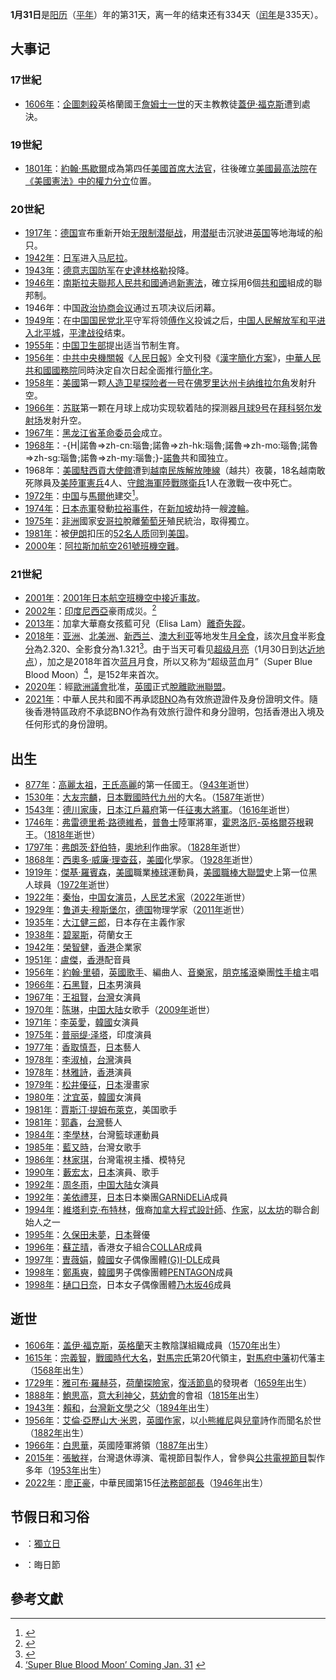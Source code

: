 {{DayInMonth|1}}
'''1月31日'''是[[阳历|阳历]]（[[平年|平年]]）年的第31天，离一年的结束还有334天（[[闰年|闰年]]是335天）。

== 大事记 ==
=== 17世紀 ===
* [[1606年|1606年]]：[[火藥陰謀|企圖刺殺]]英格蘭國王[[詹姆士六世及一世|詹姆士一世]]的天主教教徒[[蓋伊·福克斯|蓋伊·福克斯]]遭到處決。

=== 19世紀 ===
* [[1801年|1801年]]：[[約翰·馬歇爾|約翰·馬歇爾]]成為第四任[[美國首席大法官|美國首席大法官]]，往後確立[[美國最高法院|美國最高法院]]在[[美國憲法中的權力分立|《美國憲法》中的權力分立]]位置。

=== 20世紀 ===
* [[1917年|1917年]]：[[德国|德国]]宣布重新开始[[无限制潜艇战|无限制潜艇战]]，用[[潜艇|潜艇]]击沉驶进[[英国|英国]]等地海域的船只。
* [[1942年|1942年]]：[[日军|日军]]进入[[马尼拉|马尼拉]]。
* [[1943年|1943年]]：[[德意志国防军|德意志国防军]]在[[史達林格勒|史達林格勒]]投降。
* [[1946年|1946年]]：[[南斯拉夫社會主義聯邦共和國|南斯拉夫聯邦人民共和國通]]過[[1946年南斯拉夫憲法|新憲法]]，確立採用6個[[南斯拉夫|共和國]]組成的聯邦制。
* 1946年：中国[[政治协商会议|政治协商会议]]通过五项决议后闭幕。
* [[1949年|1949年]]：在[[中国国民党|中国国民党]][[北平|北平]]守军将领[[傅作义|傅作义]]投诚之后，[[中国人民解放军|中国人民解放军]][[北平和平解放|和平进入北平城]]，[[平津战役|平津战役]]结束。
* [[1955年|1955年]]：[[中国卫生部|中国卫生部]]提出适当节制生育。
* [[1956年|1956年]]：[[中國共產黨中央委員會|中共中央]][[機關報|機關報]]《[[人民日報|人民日報]]》全文刊發《[[漢字簡化方案|漢字簡化方案]]》，[[中華人民共和國國務院|中華人民共和國國務院]]同時決定自次日起全面推行[[簡化字|簡化字]]。
* [[1958年|1958年]]：[[美國|美國]]第一颗[[人造卫星|人造卫星]][[探险者一号|探险者一号]]在[[佛罗里达州|佛罗里达州]][[卡纳维拉尔角|卡纳维拉尔角]]发射升空。
* [[1966年|1966年]]：[[苏联|苏联]]第一颗在月球上成功实现软着陆的探测器[[月球9号|月球9号]]在[[拜科努尔发射场|拜科努尔发射场]]发射升空。
* [[1967年|1967年]]：[[黑龙江省革命委员会|黑龙江省革命委员会]]成立。
* [[1968年|1968年]]：-{H|諾魯=>zh-cn:瑙鲁;諾魯=>zh-hk:瑙魯;諾魯=>zh-mo:瑙魯;諾魯=>zh-sg:瑙鲁;諾魯=>zh-my:瑙鲁;}-[[諾魯|諾魯]]共和國独立。
*1968年：[[美國駐西貢大使館|美國駐西貢大使館]]遭到[[越南民族解放陣線|越南民族解放陣線]]（越共）夜襲，18名越南敢死隊員及[[美國陸軍|美陸軍]][[憲兵|憲兵]]4人、[[美國海軍陸戰隊使館警衛大隊|守館海軍陸戰隊衛兵]]1人在激戰一夜中死亡。
* [[1972年|1972年]]：[[中華人民共和國|中国]]与[[馬爾他|馬爾他]]建交<ref>{{cite web|title=1972年1月31日 我国与马耳他建交|url=http://cpc.people.com.cn/GB/64162/64165/76621/76654/5289775.html|publisher=人民网|accessdate=2013-01-31|archive-date=2019-05-02|archive-url=https://web.archive.org/web/20190502081139/http://cpc.people.com.cn/GB/64162/64165/76621/76654/5289775.html|dead-url=no}}</ref>。
* [[1974年|1974年]]：[[日本赤軍|日本赤軍]]發動[[拉裕事件|拉裕事件]]，在[[新加坡|新加坡]]劫持一艘[[渡輪|渡輪]]。
* [[1975年|1975年]]：[[非洲|非洲]]國家[[安哥拉|安哥拉]]脫離[[葡萄牙|葡萄牙]]殖民統治，取得獨立。
* [[1981年|1981年]]：被[[伊朗|伊朗]]扣压的[[伊朗人質事件|52名人质]]回到[[美国|美国]]。
* [[2000年|2000年]]：[[阿拉斯加航空261號班機空難|阿拉斯加航空261號班機空難]]。

=== 21世紀 ===
* [[2001年|2001年]]：[[2001年日本航空班機空中接近事故|2001年日本航空班機空中接近事故]]。
* [[2002年|2002年]]：[[印度尼西亞|印度尼西亞]]豪雨成災。<ref>{{Cite press release |language = en |url = http://news.bbc.co.uk/2/hi/asia-pacific/1791623.stm |title = Jakarta flood toll rises |publisher = BBC News |access-date = 2020-10-11 |archive-date = 2007-09-20 |archive-url = https://web.archive.org/web/20070920061127/http://news.bbc.co.uk/2/hi/asia-pacific/1791623.stm |dead-url = no }}</ref>
* [[2013年|2013年]]：加拿大華裔女孩藍可兒（Elisa Lam）[[藍可兒死亡事件|離奇失蹤]]。
* [[2018年|2018年]]：[[亚洲|亚洲]]、[[北美洲|北美洲]]、[[新西兰|新西兰]]、[[澳大利亚|澳大利亚]]等地发生[[2018年1月31日月食|月全食]]，該次[[月食|月食]]半影[[食分|食分]]為2.320、全影食分為1.321<ref name="nasa_catalog_list">{{cite web|url=http://sunearth.gsfc.nasa.gov/eclipse/LEcat/LE2001-2100.html|title=Lunar Eclipses: 2001 to 2100|language=en|publisher=[[NASA|NASA]]|archiveurl=https://web.archive.org/web/19990202141830/http://sunearth.gsfc.nasa.gov/eclipse/LEcat/LE2001-2100.html|archivedate=1999-02-02|deadurl=yes|accessdate=2016-09-10}}</ref>。由于当天可看见[[超级月亮|超级月亮]]（1月30日到达[[近地点|近地点]]），加之是2018年首次[[蓝月|蓝月]]月食，所以又称为“超级蓝血月”（Super Blue Blood Moon）<ref>[https://www.nasa.gov/feature/super-blue-blood-moon-coming-jan-31 ‘Super Blue Blood Moon’ Coming Jan. 31] {{Wayback|url=https://www.nasa.gov/feature/super-blue-blood-moon-coming-jan-31 |date=20180201030049 }} {{en}}</ref>，是152年来首次。
* [[2020年|2020年]]：經[[歐洲議會|歐洲議會]]批准，[[英國|英國]]正式[[英國脫歐|脫離歐洲聯盟]]。
* [[2021年|2021年]]：中華人民共和國不再承認[[BNO|BNO]]為有效旅遊證件及身份證明文件。隨後香港特區政府不承認BNO作為有效旅行證件和身分證明，包括香港出入境及任何形式的身份證明。

== 出生 ==
* [[877年|877年]]：[[高麗太祖|高麗太祖]]，[[王氏高麗|王氏高麗]]的第一任國王。（[[943年|943年]]逝世）
* [[1530年|1530年]]：[[大友宗麟|大友宗麟]]，[[戰國_(日本)|日本戰國時代]][[九州_(日本)|九州]]的大名。（[[1587年|1587年]]逝世）
* [[1543年|1543年]]：[[德川家康|德川家康]]，[[日本|日本]][[江戶幕府|江戶幕府]]第一任[[征夷大將軍|征夷大將軍]]。（[[1616年|1616年]]逝世）
* [[1746年|1746年]]：[[弗雷德里希·路德維希_(霍恩洛厄-英格爾芬根親王)|弗雷德里希·路德維希]]，[[普魯士|普魯士]]陸軍將軍，[[霍恩洛厄家族|霍恩洛厄-英格爾芬根]]親王。（[[1818年|1818年]]逝世）
* [[1797年|1797年]]：[[弗朗茨·舒伯特|弗朗茨·舒伯特]]，[[奧地利|奧地利]]作曲家。（[[1828年|1828年]]逝世）
* [[1868年|1868年]]：[[西奧多·威廉·理查茲|西奧多·威廉·理查茲]]，[[美國|美國]]化學家。（[[1928年|1928年]]逝世）
* [[1919年|1919年]]：[[傑基·羅賓森|傑基·羅賓森]]，[[美國|美國]]職業[[棒球|棒球]]運動員，[[美國職棒大聯盟|美國職棒大聯盟]]史上第一位黑人球員（[[1972年|1972年]]逝世）
* [[1922年|1922年]]：[[秦怡|秦怡]]，[[中国|中国]][[女演员|女演员]]，[[人民艺术家_(中华人民共和国)|人民艺术家]]（[[2022年|2022年]]逝世）
* [[1929年|1929年]]：[[鲁道夫·穆斯堡尔|鲁道夫·穆斯堡尔]]，[[德国|德国]]物理学家（[[2011年|2011年]]逝世）
* [[1935年|1935年]]：[[大江健三郎|大江健三郎]]，日本存在主義作家
* [[1938年|1938年]]：[[碧翠斯_(荷蘭)|碧翠斯]]，荷蘭女王
* [[1942年|1942年]]：[[榮智健|榮智健]]，[[香港|香港]]企業家
* [[1951年|1951年]]：[[盧傑|盧傑]]，[[香港|香港]]配音員
* [[1956年|1956年]]：[[約翰·里頓|約翰·里頓]]，[[英國|英國]][[歌手|歌手]]、編曲人、[[音樂家|音樂家]]，[[朋克搖滾|朋克搖滾]]樂團[[性手槍|性手槍]]主唱
* [[1966年|1966年]]：[[石黑賢|石黑賢]]，[[日本|日本]]男演員
* [[1967年|1967年]]：[[王祖賢|王祖賢]]，[[台灣|台灣]]女演員
* [[1970年|1970年]]：[[陳琳_(歌手)|陈琳]]，[[中国大陆|中国大陆]]女歌手（[[2009年|2009年]]逝世）
* [[1971年|1971年]]：[[李英愛|李英愛]]，[[韓國|韓國]]女演員
* [[1975年|1975年]]：[[普丽缇·泽塔|普丽缇·泽塔]]，印度演員
* [[1977年|1977年]]：[[香取慎吾|香取慎吾]]，[[日本|日本]]藝人
* [[1978年|1978年]]：[[李淑楨|李淑楨]]，[[台灣|台灣]]演員
* [[1978年|1978年]]：[[林雅詩|林雅詩]]，[[香港|香港]]演員
* [[1979年|1979年]]：[[松井優征|松井優征]]，[[日本|日本]]漫畫家
* [[1980年|1980年]]：[[沈宜英|沈宜英]]，[[韓國|韓國]]女演員
* [[1981年|1981年]]：[[賈斯汀·提姆布萊克|賈斯汀·提姆布萊克]]，美国歌手
* [[1981年|1981年]]：[[郭鑫|郭鑫]]，[[台灣|台灣]]藝人
* [[1984年|1984年]]：[[李學林|李學林]]，台灣籃球運動員
* [[1985年|1985年]]：[[藍又時|藍又時]]，台灣女歌手
* [[1986年|1986年]]：[[林家琪|林家琪]]，台灣電視主播、模特兒
* [[1990年|1990年]]：[[藪宏太|藪宏太]]，[[日本|日本]]演員、歌手
* [[1992年|1992年]]：[[周冬雨|周冬雨]]，[[中国大陆|中国大陆]]女演員
* [[1992年|1992年]]：[[美依禮芽|美依禮芽]]，[[日本|日本]]日本樂團[[GARNiDELiA|GARNiDELiA]]成員
* [[1994年|1994年]]：[[維塔利克·布特林|維塔利克·布特林]]，[[俄羅斯|俄]]裔[[加拿大|加拿大]][[程式設計師|程式設計師]]、[[作家|作家]]，[[以太坊|以太坊]]的聯合創始人之一
* [[1995年|1995年]]：[[久保田未夢|久保田未夢]]，[[日本|日本]]聲優
* [[1996年|1996年]]：[[蘇芷晴|蘇芷晴]]，香港女子組合[[COLLAR|COLLAR]]成員
* [[1997年|1997年]]：[[曺薇娟|曺薇娟]]，[[韓國|韓國]]女子偶像團體[[(G)I-DLE|(G)I-DLE]]成員
* [[1998年|1998年]]：[[鄭禹奭|鄭禹奭]]，[[韓國|韓國]]男子偶像團體[[pentagon_(男子组合)|PENTAGON]]成員
* [[1998年|1998年]]：[[樋口日奈|樋口日奈]]，日本女子偶像團體[[乃木坂46|乃木坂46]]成員

== 逝世 ==
* [[1606年|1606年]]：[[盖伊·福克斯|盖伊·福克斯]]，[[英格蘭|英格蘭]]天主教陰謀組織成員（[[1570年|1570年]]出生）
* [[1615年|1615年]]：[[宗義智|宗義智]]，[[日本戰國時代|戰國時代]][[大名_(稱謂)|大名]]，[[對馬|對馬]][[宗氏|宗氏]]第20代領主，[[對馬府中藩|對馬府中藩]]初代藩主（[[1568年|1568年]]出生）
* [[1729年|1729年]]：[[雅可布·羅赫芬|雅可布·羅赫芬]]，[[荷蘭|荷蘭]][[探險家|探險家]]，[[復活節島|復活節島]]的發現者（[[1659年|1659年]]出生）
* [[1888年|1888年]]：[[鮑思高|鮑思高]]，[[意大利|意大利]][[神父|神父]]，[[慈幼會|慈幼會]]的會祖（[[1815年|1815年]]出生）
* [[1943年|1943年]]：[[賴和|賴和]]，[[台灣新文學|台灣新文學]]之父（[[1894年|1894年]]出生）
* [[1956年|1956年]]：[[艾倫·亞歷山大·米恩|艾倫·亞歷山大·米恩]]，[[英國|英國]][[作家|作家]]，以[[小熊維尼|小熊維尼]]與[[兒童|兒童]]詩作而聞名於世（[[1882年|1882年]]出生）
* [[1966年|1966年]]：[[白思華|白思華]]，英國陸軍將領（[[1887年|1887年]]出生）
* [[2015年|2015年]]：[[張敏祥|張敏祥]]，台灣退休導演、電視節目製作人，曾參與[[公共電視節目|公共電視節目]]製作多年（[[1953年|1953年]]出生）
* [[2022年|2022年]]：[[廖正豪|廖正豪]]，中華民國第15任[[中華民國法務部|法務部部長]]（[[1946年|1946年]]出生）

== 节假日和习俗 ==
* {{NRU}}：[[獨立日|獨立日]]
* {{JAP}}：晦日節

{{commons|Category:31 January}}

== 參考文獻 ==
{{reflist}}
{{月份}}